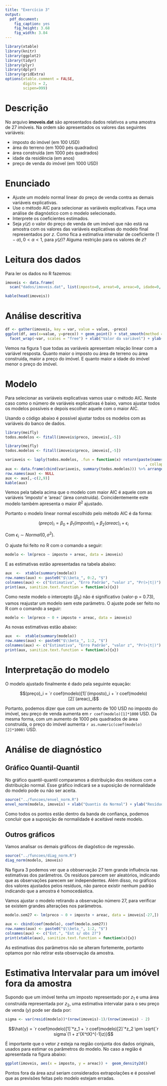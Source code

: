 ```yaml
---
title: "Exercício 3"
output:
  pdf_document:
    fig_caption: yes
    fig_height: 3.68
    fig_width: 3.84
---
```


```r
library(xtable)
library(knitr)
library(ggplot2)
library(tidyr)
library(plyr)
library(dplyr)
library(gridExtra)
options(xtable.comment = FALSE,
        digits = 2,
        scipen=999)
```

# Descrição

No arquivo __imoveis.dat__ são apresentados dados relativos a uma amostra de 27 imóveis. Na ordem são apresentados os valores das seguintes variáveis:

* imposto do imóvel (em 100 USD)
* área do terreno (em 1000 pés quadrados)
* área construída (em 1000 pés quadrados)
* idade da residência (em anos)
* preço de venda do imóvel (em 1000 USD)

# Enunciado

* Ajuste um modelo normal linear do preço de venda contra as demais variáveis explicativas. 
* Use o método AIC para selecionar as variáveis explicativas. Faça uma análise de diagnóstico com o modelo selecionado. 
* Interprete os coeficientes estimados. 
* Seja $y(z)$ o valor do preço de venda de um imóvel que não está na amostra com os valores das variáveis explicativas do modelo final representados por $z$. Como fica a estimativa intervalar de coeficiente $(1 - \alpha), 0 < \alpha < 1$, para $y(z)$? Alguma restrição para os valores de $z$?

# Leitura dos dados

Para ler os dados no R fazemos:

```r
imoveis <- data.frame(
  scan("dados/imoveis.dat", list(imposto=0, areat=0, areac=0, idade=0, preco=0)))
```

```r
kable(head(imoveis))
```

# Análise descritiva

```r
df <- gather(imoveis, key = var, value = value, -preco)
ggplot(df, aes(x=value, y=preco)) + geom_point() + stat_smooth(method = "lm", se = F) + 
  facet_wrap(~var, scales = "free") + xlab("Valor da variável") + ylab("Preço")
```

Vemos na figura 1 que todas as variáveis apresentam relação linear com a variável resposta. Quanto maior o imposto ou área de terreno ou área construida, maior a preço do imóvel. E quanto maior a idade do imóvel menor o preço do imóvel.

# Modelo

Para selecionar as variáveis explicativas vamos usar o método AIC. Neste caso como o número de variáveis explicativas é baixo, vamos ajustar todos os modelos possíveis e depois escolher aquele com o maior AIC.

Usando o código abaixo é possível ajustar todos os modelos com as variáveis do banco de dados.
```r
library(meifly)
todos.modelos <- fitall(imoveis$preco, imoveis[,-5])
```

```r
library(meifly)
todos.modelos <- fitall(imoveis$preco, imoveis[,-5])
```

```r
variaveis <- laply(todos.modelos, .fun = function(x) return(paste(names(x$coefficients)
                                                               , collapse = ", ")))
aux <- data.frame(cbind(variaveis, summary(todos.modelos))) %>% arrange(AIC)
row.names(aux) <- NULL
aux <- aux[,-c(2,9)]
kable(aux)
```

Vemos pela tabela acima que o modelo com maior AIC é aquele com as variáveis 'imposto' e 'areac' (área construída). Coincidentemente este modelo também apresenta o maior $R^2$ ajustado.

Portanto o modelo linear normal escolhido pelo método AIC é da forma:

$$(preço)_i =    \beta_0 + \beta_1(imposto)_i + \beta_2(areac)_i + \epsilon_i$$

Com $\epsilon_i \sim Normal(0, \sigma^2)$.

O ajuste foi feito no R com o comando a seguir:

```r
modelo <- lm(preco ~ imposto + areac, data = imoveis)
```

E as estimativas estão apresentadas na tabela abaixo:

```r
aux  <-  xtable(summary(modelo))
row.names(aux) <- paste0("$\\beta_", 0:2, "$")
colnames(aux) <- c("Estimativa", "Erro Padrão", "valor z", "Pr(>|t|)")
print(aux, sanitize.text.function = function(x){x})
```

Como neste modelo o intercepto ($\beta_0$) não é significativo (valor-p = 0.73), vamos reajustar um modelo sem este parâmetro. O ajuste pode ser feito no R com o comando a seguir:

```r
modelo <- lm(preco ~ 0 + imposto + areac, data = imoveis)
```

As novas estimativas estão abaixo:

```r
aux  <-  xtable(summary(modelo))
row.names(aux) <- paste0("$\\beta_", 1:2, "$")
colnames(aux) <- c("Estimativa", "Erro Padrão", "valor z", "Pr(>|t|)")
print(aux, sanitize.text.function = function(x){x})
```

# Interpretação do modelo

O modelo ajustado finalmente é dado pela seguinte equação:

$$(preço)_i = `r coef(modelo)[1]`(imposto)_i + `r coef(modelo)[2]`(areac)_i$$

Portanto, podemos dizer que com um aumento de 100 USD no imposto do imóvel, seu preço de venda aumenta em `r coef(modelo)[1]*1000` USD. Da mesma forma, com um aumento de 1000 pés quadrados de área construída, o preço do imóvel aumenta `r as.numeric(coef(modelo)[2]*1000)` USD.

# Análise de diagnóstico

## Gráfico Quantil-Quantil

No gráfico quantil-quantil comparamos a distribuição dos resíduos com a distribuição normal. Esse gráfico indicará se a suposição de normalidade do modelo pode ou não ser aceita.

```r
source("../funcoes/envel_norm.R")
envel_norm(modelo, imoveis) + xlab("Quantis da Normal") + ylab("Resíduo Studentizado")
```

Como todos os pontos estão dentro da banda de confiança, podemos concluir que a suposição de normalidade é aceitável neste modelo.

## Outros gráficos

Vamos analisar os demais gráficos de diagóstico de regressão.

```r
source("../funcoes/diag_norm.R")
diag_norm(modelo, imoveis)
```

Na figura 3 podemos ver  que a obbservação  27 tem grande influência nas estimativas dos parâmetros. Os resíduos parecem ser aleatórios, indicando que as observações parecem ser independentes. Além disso, no gráficos dos valores ajustados pelos resíduos, não parece existir nenhum padrão indicando que a amostra é homocedástica.

Vamos ajustar o modelo retirando a observação número 27, para verificar se existem grandes alterações nos parâmetros.

```r
modelo.sem27 <- lm(preco ~ 0 + imposto + areac, data = imoveis[-27,])
```

```r
aux <- cbind(coef(modelo), coef(modelo.sem27))
row.names(aux) <- paste0("$\\beta_", 1:2, "$")
colnames(aux) <- c("Est.", "Est s/ obs 27")
print(xtable(aux), sanitize.text.function = function(x){x})
```

As estimativas dos parâmetros não se alteram fortemente, portanto optamos por não retirar esta observação da amostra.


# Estimativa Intervalar para um imóvel fora da amostra

Supondo que um imóvel tenha um imposto representado por $z_1$ e uma área construida representada por $z_2$, uma estimativa intervalar para o seu preço de venda ($y$) pode ser dada por:


```r
sigma <- var(resid(modelo))*(nrow(imoveis)-1)/(nrow(imoveis) - 2)
```


$$\hat{y} = `r coef(modelo)[1]`*z_1 + `r coef(modelo)[2]`*z_2 \pm \sqrt{`r sigma`(1 + z'(X^tX)^{-1}z)}$$

É importante que o vetor $z$ esteja na região conjunta dos dados originais, usados para estimar os parâmetros do modelo. No caso a região é apresentada na figura abaixo:

```r
ggplot(imoveis, aes(x = imposto, y = areac)) +  geom_density2d()
```

Pontos fora da área azul seriam considerados extrapolações e é possível que as previsões feitas pelo modelo estejam erradas.



